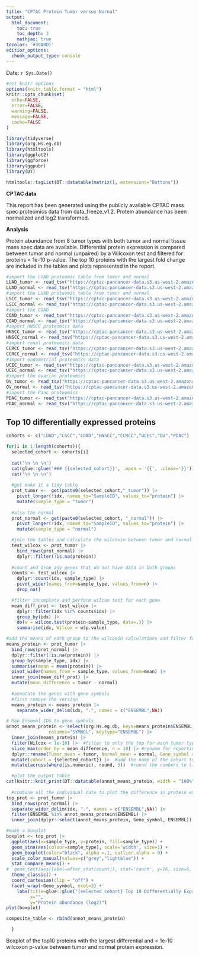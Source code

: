 ```yaml
---
title: "CPTAC Protein Tumor versus Nornal"
output:
  html_document:
    toc: true
    toc_depth: 3
    mathjax: true
tocolor: '#39ABD1'
editior_options:
  chunk_output_type: console
---
```


Date: `r Sys.Date()`


```r

#set knitr options
options(knitr.table.format = "html")
knitr::opts_chunk$set(
  echo=FALSE,
  error=FALSE,
  warning=FALSE,
  message=FALSE,
  cache=FALSE
)

library(tidyverse)
library(org.Hs.eg.db)
library(htmltools)
library(ggplot2)
library(ggforce)
library(ggpubr)
library(DT)

htmltools::tagList(DT::datatable(matrix(), extensions="Buttons"))
```



**CPTAC data**

This report has been generated using the publicly available CPTAC mass spec proteomics data from data_freeze_v1.2. Protein abundance has been normalized and log2 transformed.

**Analysis**

Protein abundance from 8 tumor types with both tumor and normal tissue mass spec data are available. Differential protein expression is compared between tumor and normal (unpaired) by a Wilcoxon test and filtered for proteins < 1e-10 p-value. The top 10 proteins with the largest fold change are included in the tables and plots represented in the report.



```r
#import the LUAD proteomic table from tumor and normal
LUAD_tumor <- read_tsv("https://cptac-pancancer-data.s3.us-west-2.amazonaws.com/data_freeze_v1.2_reorganized/LUAD/LUAD_proteomics_gene_abundance_log2_reference_intensity_normalized_Tumor.txt")
LUAD_normal <- read_tsv("https://cptac-pancancer-data.s3.us-west-2.amazonaws.com/data_freeze_v1.2_reorganized/LUAD/LUAD_proteomics_gene_abundance_log2_reference_intensity_normalized_Normal.txt")
#import the LUAD proteomic table from tumor and normal
LSCC_tumor <- read_tsv("https://cptac-pancancer-data.s3.us-west-2.amazonaws.com/data_freeze_v1.2_reorganized/LSCC/LSCC_proteomics_gene_abundance_log2_reference_intensity_normalized_Tumor.txt")
LSCC_normal <- read_tsv("https://cptac-pancancer-data.s3.us-west-2.amazonaws.com/data_freeze_v1.2_reorganized/LSCC/LSCC_proteomics_gene_abundance_log2_reference_intensity_normalized_Normal.txt")
#import the COAD 
COAD_tumor <- read_tsv("https://cptac-pancancer-data.s3.us-west-2.amazonaws.com/data_freeze_v1.2_reorganized/COAD/COAD_proteomics_gene_abundance_log2_reference_intensity_normalized_Tumor.txt")
COAD_normal <- read_tsv("https://cptac-pancancer-data.s3.us-west-2.amazonaws.com/data_freeze_v1.2_reorganized/COAD/COAD_proteomics_gene_abundance_log2_reference_intensity_normalized_Normal.txt")
#import HNSCC proteomics data
HNSCC_tumor <- read_tsv("https://cptac-pancancer-data.s3.us-west-2.amazonaws.com/data_freeze_v1.2_reorganized/HNSCC/HNSCC_proteomics_gene_abundance_log2_reference_intensity_normalized_Tumor.txt")
HNSCC_normal <- read_tsv("https://cptac-pancancer-data.s3.us-west-2.amazonaws.com/data_freeze_v1.2_reorganized/HNSCC/HNSCC_proteomics_gene_abundance_log2_reference_intensity_normalized_Normal.txt")
#import renal proteomics data
CCRCC_tumor <- read_tsv("https://cptac-pancancer-data.s3.us-west-2.amazonaws.com/data_freeze_v1.2_reorganized/CCRCC/CCRCC_proteomics_gene_abundance_log2_reference_intensity_normalized_Tumor.txt")
CCRCC_normal <- read_tsv("https://cptac-pancancer-data.s3.us-west-2.amazonaws.com/data_freeze_v1.2_reorganized/CCRCC/CCRCC_proteomics_gene_abundance_log2_reference_intensity_normalized_Normal.txt")
#import endometrial proteomics data
UCEC_tumor <- read_tsv("https://cptac-pancancer-data.s3.us-west-2.amazonaws.com/data_freeze_v1.2_reorganized/UCEC/UCEC_proteomics_gene_abundance_log2_reference_intensity_normalized_Tumor.txt")
UCEC_normal <- read_tsv("https://cptac-pancancer-data.s3.us-west-2.amazonaws.com/data_freeze_v1.2_reorganized/UCEC/UCEC_proteomics_gene_abundance_log2_reference_intensity_normalized_Normal.txt")
#import the ovarian proteomics
OV_tumor <- read_tsv("https://cptac-pancancer-data.s3.us-west-2.amazonaws.com/data_freeze_v1.2_reorganized/OV/OV_proteomics_gene_abundance_log2_reference_intensity_normalized_Tumor.txt")
OV_normal <- read_tsv("https://cptac-pancancer-data.s3.us-west-2.amazonaws.com/data_freeze_v1.2_reorganized/OV/OV_proteomics_gene_abundance_log2_reference_intensity_normalized_Normal.txt")
#import the Panc proteomics
PDAC_tumor <- read_tsv("https://cptac-pancancer-data.s3.us-west-2.amazonaws.com/data_freeze_v1.2_reorganized/PDAC/PDAC_proteomics_gene_abundance_log2_reference_intensity_normalized_Tumor.txt")
PDAC_normal <- read_tsv("https://cptac-pancancer-data.s3.us-west-2.amazonaws.com/data_freeze_v1.2_reorganized/PDAC/PDAC_proteomics_gene_abundance_log2_reference_intensity_normalized_Normal.txt")

```

## Top 10 differentially expressed proteins {.tabset .tabset-dropdown}


```r
cohorts <- c("LUAD","LSCC","COAD","HNSCC","CCRCC","UCEC","OV","PDAC")

for(i in 1:length(cohorts)){
  selected_cohort <- cohorts[i]
  
  cat('\n \n \n')
  cat(glue::glue('### {{selected_cohort}}', .open = '{{', .close='}}'))
  cat('\n \n \n')
  
  #get make it a tidy table
  prot_tumor <-  get(paste0(selected_cohort,"_tumor")) |>
    pivot_longer(!idx, names_to="SampleID", values_to="protein") |>
    mutate(sample_type = "tumor")
  
  #also the normal
  prot_normal <- get(paste0(selected_cohort, "_normal")) |>
    pivot_longer(!idx, names_to="SampleID", values_to="protein") |>
    mutate(sample_type = "normal")

  #join the tables and calculate the wilcoxin between tumor and normal samples
  test_wilcox <- prot_tumor |>
    bind_rows(prot_normal) |>
    dplyr::filter(!is.na(protein))
  
  #count and drop any genes that do not have data in both groups
  counts <- test_wilcox |>
    dplyr::count(idx, sample_type) |>
    pivot_wider(names_from=sample_type, values_from=n) |>
    drop_na()

  #filter incomplete and perform wilcon test for each gene
  mean_diff_prot <- test_wilcox |>
    dplyr::filter(idx %in% counts$idx) |>
    group_by(idx) |>
    do(w = wilcox.test(protein~sample_type, data=.)) |> 
    summarise(idx, Wilcox = w$p.value)

#add the means of each group to the wilcoxin calculations and filter for top most significant
means_protein <- prot_tumor |>
  bind_rows(prot_normal) |>
  dplyr::filter(!is.na(protein)) |>
  group_by(sample_type, idx) |>
  summarise(mean = mean(protein)) |>
  pivot_wider(names_from = sample_type, values_from=mean) |>
  inner_join(mean_diff_prot) |>
  mutate(mean_difference = tumor - normal)
    
  #annotate the genes with gene symbols
  #first remove the version 
  means_protein <- means_protein |>
    separate_wider_delim(idx, ".", names = c("ENSEMBL",NA))

# Map Ensembl IDs to gene symbols
annot_means_protein <- select(org.Hs.eg.db, keys=means_protein$ENSEMBL, 
                columns="SYMBOL", keytype="ENSEMBL") |>
  inner_join(means_protein) |>
  filter(Wilcox < 1e-10) |>  #filter to only the top for each tumor type #be super conservative for pvalue since there are 20K genes
  slice_max(order_by = mean_difference, n = 10) |> #rename for reporting
  dplyr::rename(Tumor_mean = tumor, Normal_mean = normal, Gene_symbol = SYMBOL) |>
  mutate(cohort = {selected_cohort}) |>  #add the name of the cohort to the table reported
  mutate(across(where(is.numeric), round, 3))  #round the numbers to tidy up the report

  #plot the output table
cat(knitr::knit_print(DT::datatable(annot_means_protein, width = "100%", extensions="Buttons")))
  
  #combine all the individual data to plot the difference in protein expression
top_prot <- prot_tumor |>
  bind_rows(prot_normal) |>
  separate_wider_delim(idx, ".", names = c("ENSEMBL",NA)) |>
  filter(ENSEMBL %in% annot_means_protein$ENSEMBL) |>
  inner_join(dplyr::select(annot_means_protein, Gene_symbol, ENSEMBL))

#make a boxplot
boxplot <- top_prot |>
  ggplot(aes(x=sample_type, y=protein, fill=sample_type)) +
  geom_sina(aes(colour=sample_type), scale='width', size=1) +
  geom_boxplot(color="black", alpha =.1, outlier.alpha = 0) +
  scale_color_manual(values=c("grey","lightblue")) +
  stat_compare_means() +
#  geom_text(aes(label=after_stat(count)), stat='count', y=16, size=5, vjust="inward", hjust="inward") +
  theme_classic() +
  coord_cartesian(clip = "off") +
  facet_wrap(~Gene_symbol, ncol=3) +
    labs(title=glue::glue("{selected_cohort} Top 10 Differentially Expressed Proteins"),
         x="",
         y="Protein abundance (log2)")
plot(boxplot)

composite_table <- rbind(annot_means_protein)

  }
```

Boxplot of the top10 proteins with the largest differential and < 1e-10 wilcoxon p-value between tumor and normal protein expression. 



